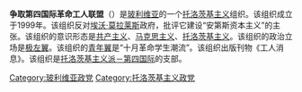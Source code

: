 '''争取第四国际革命工人联盟'''（{{lang-es|Liga Obrera Revolucionaria por la Cuarta Internacional}}）是[[玻利维亚|玻利维亚]]的一个[[托洛茨基主义|托洛茨基主义]]组织。该组织成立于1999年。该组织反对[[埃沃·莫拉莱斯|埃沃·莫拉莱斯]]政府，批评它建设“安第斯资本主义”的主张。该组织的意识形态是[[共产主义|共产主义]]、[[马克思主义|马克思主义]]、[[托洛茨基主义|托洛茨基主义]]。该组织的政治立场是[[极左翼|极左翼]]。该组织的[[青年翼|青年翼]]是“十月革命学生潮流”。该组织出版刊物《工人消息》。该组织是[[托洛茨基主义派－第四国际|托洛茨基主义派－第四国际]]的支部。

[[Category:玻利维亚政党|Category:玻利维亚政党]]
[[Category:托洛茨基主义政党|Category:托洛茨基主义政党]]